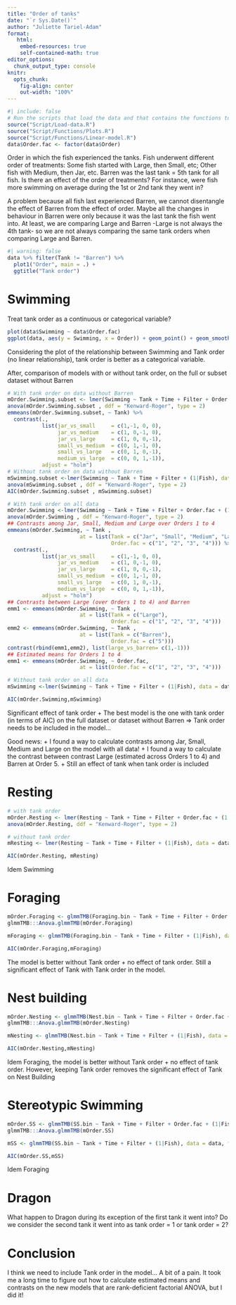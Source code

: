 ```yaml
---
title: "Order of tanks"
date: "`r Sys.Date()`"
author: "Juliette Tariel-Adam"
format: 
   html:
    embed-resources: true
    self-contained-math: true
editor_options: 
  chunk_output_type: console
knitr:
  opts_chunk:
    fig-align: center
    out-width: "100%"
---
```


```r
#| include: false
# Run the scripts that load the data and that contains the functions to plot and do the linear models
source("Script/Load-data.R")
source("Script/Functions/Plots.R")
source("Script/Functions/Linear-model.R")
data$Order.fac <- factor(data$Order)
```

Order in which the fish experienced the tanks. Fish underwent different order of treatments: Some fish started with Large, then Small, etc; Other fish with Medium, then Jar, etc. Barren was the last tank = 5th tank for all fish. Is there an effect of the order of treatments? For instance, were fish more swimming on average during the 1st or 2nd tank they went in?  

A problem because all fish last experienced Barren, we cannot disentangle the effect of Barren from the effect of order. Maybe all the changes in behaviour in Barren were only because it was the last tank the fish went into. At least, we are comparing Large and Barren -Large is not always the 4th tank- so we are not always comparing the same tank orders when comparing Large and Barren. 

```r
#| warning: false
data %>% filter(Tank != "Barren") %>% 
  plot1("Order", main = .) +
  ggtitle("Tank order")
```

# Swimming

Treat tank order as a continuous or categorical variable? 

```r
plot(data$Swimming ~ data$Order.fac)
ggplot(data, aes(y = Swimming, x = Order)) + geom_point() + geom_smooth()
```

Considering the plot of the relationship between Swimming and Tank order (no linear relationship), tank order is better as a categorical variable.

After, comparison of models with or without tank order, on the full or subset dataset without Barren

```r
# With tank order on data without Barren
mOrder.Swimming.subset <- lmer(Swimming ~ Tank + Time + Filter + Order.fac + (1|Fish), data = filter(data, Tank !="Barren"))
anova(mOrder.Swimming.subset , ddf = "Kenward-Roger", type = 2) 
emmeans(mOrder.Swimming.subset, ~ Tank) %>% 
  contrast(.,
           list(jar_vs_small     = c(1,-1, 0, 0), 
                jar_vs_medium    = c(1, 0,-1, 0), 
                jar_vs_large     = c(1, 0, 0,-1),
                small_vs_medium  = c(0, 1,-1, 0),
                small_vs_large   = c(0, 1, 0,-1), 
                medium_vs_large  = c(0, 0, 1,-1)),
           adjust = "holm")
# Without tank order on data without Barren
mSwimming.subset <-lmer(Swimming ~ Tank + Time + Filter + (1|Fish), data = filter(data, Tank !="Barren")) 
anova(mSwimming.subset , ddf = "Kenward-Roger", type = 2)
AIC(mOrder.Swimming.subset , mSwimming.subset)

# With tank order on all data
mOrder.Swimming <-lmer(Swimming ~ Tank + Time + Filter + Order.fac + (1|Fish), data = data) 
anova(mOrder.Swimming , ddf = "Kenward-Roger", type = 2)
## Contrasts among Jar, Small, Medium and Large over Orders 1 to 4
emmeans(mOrder.Swimming, ~ Tank , 
                       at = list(Tank = c("Jar", "Small", "Medium", "Large"), 
                                 Order.fac = c("1", "2", "3", "4"))) %>% 
  contrast(.,
           list(jar_vs_small     = c(1,-1, 0, 0), 
                jar_vs_medium    = c(1, 0,-1, 0), 
                jar_vs_large     = c(1, 0, 0,-1),
                small_vs_medium  = c(0, 1,-1, 0),
                small_vs_large   = c(0, 1, 0,-1), 
                medium_vs_large  = c(0, 0, 1,-1)),
           adjust = "holm")
## Contrasts between Large (over Orders 1 to 4) and Barren
emm1 <- emmeans(mOrder.Swimming, ~ Tank , 
                       at = list(Tank = c("Large"), 
                                 Order.fac = c("1", "2", "3", "4")))
emm2 <- emmeans(mOrder.Swimming, ~ Tank , 
                       at = list(Tank = c("Barren"), 
                                 Order.fac = c("5")))
contrast(rbind(emm1,emm2), list(large_vs_barren= c(1,-1)))
## Estimated means for Orders 1 to 4
emm1 <- emmeans(mOrder.Swimming, ~ Order.fac, 
                       at = list(Order.fac = c("1", "2", "3", "4")))

# Without tank order on all data
mSwimming <-lmer(Swimming ~ Tank + Time + Filter + (1|Fish), data = data) 

AIC(mOrder.Swimming,mSwimming)
```

Significant effect of tank order + The best model is the one with tank order (in terms of AIC) on the full dataset or dataset without Barren => Tank order needs to be included in the model... 

Good news:
+ I found a way to calculate contrasts among Jar, Small, Medium and Large on the model with all data!
+ I found a way to calculate the contrast between contrast Large (estimated across Orders 1 to 4) and Barren at Order 5.
+ Still an effect of tank when tank order is included

# Resting

```r
# with tank order
mOrder.Resting <- lmer(Resting ~ Tank + Time + Filter + Order.fac + (1|Fish), data = data)
anova(mOrder.Resting, ddf = "Kenward-Roger", type = 2) 

# without tank order
mResting <- lmer(Resting ~ Tank + Time + Filter + (1|Fish), data = data) 

AIC(mOrder.Resting, mResting)
```

Idem Swimming

# Foraging

```r
mOrder.Foraging <- glmmTMB(Foraging.bin ~ Tank + Time + Filter + Order.fac + (1|Fish), data = data, family =binomial, control = glmmTMBControl(rank_check = "adjust")) 
glmmTMB:::Anova.glmmTMB(mOrder.Foraging)

mForaging <- glmmTMB(Foraging.bin ~ Tank + Time + Filter + (1|Fish), data = data, family =binomial)

AIC(mOrder.Foraging,mForaging)
```

The model is better without Tank order + no effect of tank order. Still a significant effect of Tank with Tank order in the model.

# Nest building

```r
mOrder.Nesting <- glmmTMB(Nest.bin ~ Tank + Time + Filter + Order.fac + (1|Fish), data = data, family =binomial, control = glmmTMBControl(rank_check = "adjust")) 
glmmTMB:::Anova.glmmTMB(mOrder.Nesting)

mNesting <- glmmTMB(Nest.bin ~ Tank + Time + Filter + (1|Fish), data = data, family =binomial)

AIC(mOrder.Nesting,mNesting)
```

Idem Foraging, the model is better without Tank order + no effect of tank order. However, keeping Tank order removes the significant effect of Tank on Nest Building

# Stereotypic Swimming

```r
mOrder.SS <- glmmTMB(SS.bin ~ Tank + Time + Filter + Order.fac + (1|Fish), data = data, family =binomial, control = glmmTMBControl(rank_check = "adjust")) 
glmmTMB:::Anova.glmmTMB(mOrder.SS)

mSS <- glmmTMB(SS.bin ~ Tank + Time + Filter + (1|Fish), data = data, family =binomial)

AIC(mOrder.SS,mSS)
```

Idem Foraging

# Dragon

What happen to Dragon during its exception of the first tank it went into? Do we consider the second tank it went into as tank order = 1 or tank order = 2? 

# Conclusion

I think we need to include Tank order in the model... A bit of a pain. It took me a long time to figure out how to calculate estimated means and contrasts on the new models that are rank-deficient factorial ANOVA, but I did it! 